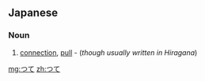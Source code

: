 {{also|って}}
==Japanese==

===Noun===
{{ja-noun|h|rom=tsute}}

# {{ja-def|伝}} [[connection]], [[pull]] - (''though usually written in Hiragana'')

[[mg:つて]]
[[zh:つて]]